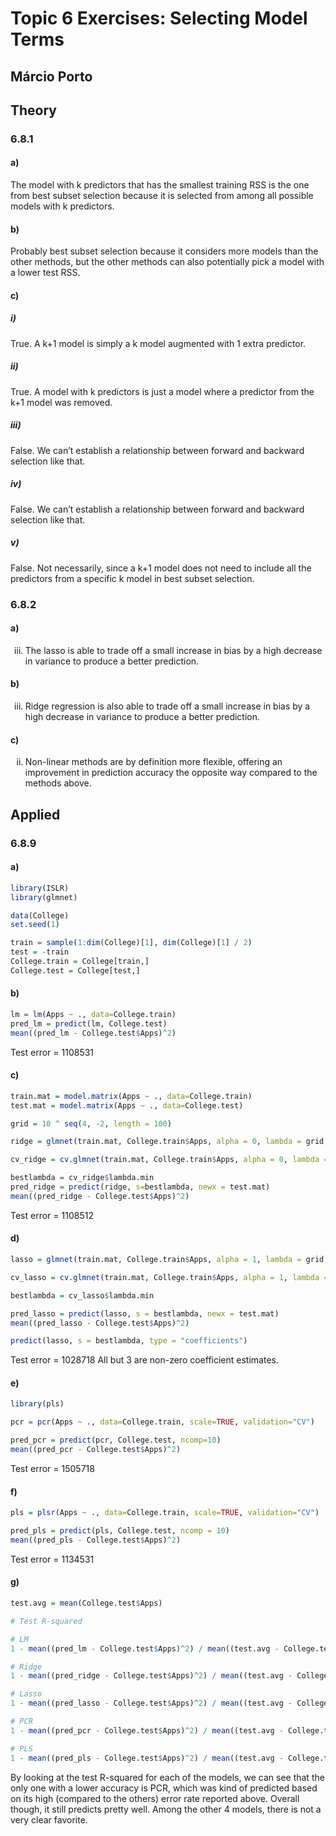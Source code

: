 # Topic 6 Exercises: Selecting Model Terms

## Márcio Porto

## Theory 

### 6.8.1

#### a)

The model with k predictors that has the smallest training RSS is the one from best subset selection because it is selected from among all possible models with k predictors.

#### b)

Probably best subset selection because it considers more models than the other methods, but the other methods can also potentially pick a model with a lower test RSS.

#### c)

##### i)

True. A k+1 model is simply a k model augmented with 1 extra predictor.

##### ii)

True. A model with k predictors is just a model where a predictor from the k+1 model was removed.

##### iii)

False. We can't establish a relationship between forward and backward selection like that.

##### iv)

False. We can't establish a relationship between forward and backward selection like that.

##### v)

False. Not necessarily, since a k+1 model does not need to include all the predictors from a specific k model in best subset selection.

### 6.8.2

#### a)

iii. The lasso is able to trade off a small increase in bias by a high decrease in variance to produce a better prediction.

#### b)

iii. Ridge regression is also able to trade off a small increase in bias by a high decrease in variance to produce a better prediction.

#### c)

ii. Non-linear methods are by definition more flexible, offering an improvement in prediction accuracy the opposite way compared to the methods above.

## Applied 

### 6.8.9

#### a)

```r
library(ISLR)
library(glmnet)

data(College)
set.seed(1)

train = sample(1:dim(College)[1], dim(College)[1] / 2)
test = -train
College.train = College[train,]
College.test = College[test,]
```

#### b)

```r
lm = lm(Apps ~ ., data=College.train)
pred_lm = predict(lm, College.test)
mean((pred_lm - College.test$Apps)^2)
```

Test error = 1108531

#### c)

```r
train.mat = model.matrix(Apps ~ ., data=College.train)
test.mat = model.matrix(Apps ~ ., data=College.test)

grid = 10 ^ seq(4, -2, length = 100)

ridge = glmnet(train.mat, College.train$Apps, alpha = 0, lambda = grid, thresh = 1e-12)

cv_ridge = cv.glmnet(train.mat, College.train$Apps, alpha = 0, lambda = grid, thresh = 1e-12)

bestlambda = cv_ridge$lambda.min
pred_ridge = predict(ridge, s=bestlambda, newx = test.mat)
mean((pred_ridge - College.test$Apps)^2)
```

Test error = 1108512

#### d)

```r
lasso = glmnet(train.mat, College.train$Apps, alpha = 1, lambda = grid, thresh = 1e-12)

cv_lasso = cv.glmnet(train.mat, College.train$Apps, alpha = 1, lambda = grid, thresh = 1e-12)

bestlambda = cv_lasso$lambda.min

pred_lasso = predict(lasso, s = bestlambda, newx = test.mat)
mean((pred_lasso - College.test$Apps)^2)

predict(lasso, s = bestlambda, type = "coefficients")
```

Test error = 1028718
All but 3 are non-zero coefficient estimates.

#### e)

```r
library(pls)

pcr = pcr(Apps ~ ., data=College.train, scale=TRUE, validation="CV")

pred_pcr = predict(pcr, College.test, ncomp=10)
mean((pred_pcr - College.test$Apps)^2)
```

Test error = 1505718

#### f)

```r
pls = plsr(Apps ~ ., data=College.train, scale=TRUE, validation="CV")

pred_pls = predict(pls, College.test, ncomp = 10)
mean((pred_pls - College.test$Apps)^2)
```

Test error = 1134531

#### g)

```r
test.avg = mean(College.test$Apps)

# Test R-squared

# LM
1 - mean((pred_lm - College.test$Apps)^2) / mean((test.avg - College.test$Apps)^2)

# Ridge
1 - mean((pred_ridge - College.test$Apps)^2) / mean((test.avg - College.test$Apps)^2)

# Lasso
1 - mean((pred_lasso - College.test$Apps)^2) / mean((test.avg - College.test$Apps)^2)

# PCR
1 - mean((pred_pcr - College.test$Apps)^2) / mean((test.avg - College.test$Apps)^2)

# PLS
1 - mean((pred_pls - College.test$Apps)^2) / mean((test.avg - College.test$Apps)^2)
```

By looking at the test R-squared for each of the models, we can see that the only one with a lower accuracy is PCR, which was kind of predicted based on its high (compared to the others) error rate reported above. Overall though, it still predicts pretty well. Among the other 4 models, there is not a very clear favorite.

